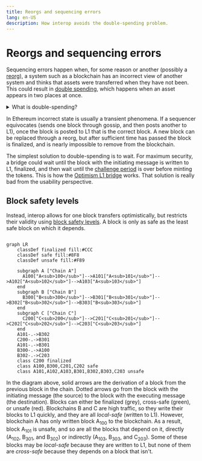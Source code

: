 ```yaml
---
title: Reorgs and sequencing errors
lang: en-US
description: How interop avoids the double-spending problem.
---
```




<InteropCallout />

# Reorgs and sequencing errors

Sequencing errors happen when, for some reason or another (possibly a [reorg](https://www.alchemy.com/overviews/what-is-a-reorg#what-happens-to-reorgs-after-the-merge)), a system such as a blockchain has an incorrect view of another system and thinks that assets were transferred when they have not been.
This could result in [double spending](https://en.wikipedia.org/wiki/Double-spending), which happens when an asset appears in two places at once.

<details>

<summary>What is double-spending?</summary>

```mermaid

flowchart LR 
    subgraph init ["Initiating transaction (source chain)"]
        burn(tokens burned)
        burn-->send(send)
    end
    subgraph exec ["Executing transaction (destination chain)"]
        send==initiating message==>receive(receive)
        receive-->mint(tokens minted)
    end
```

In a normal asset transfer tokens are burned on the source chain first, then a message is sent to the destination chain.
When that message is received, the tokens are minted on the destination chain, where the user can now use those tokens.

```mermaid

flowchart LR 
    subgraph init ["Not really the source chain"]
        err((error))
    end
    subgraph exec ["Executing transaction (destination chain)"]
        err==initiating message==>receive(receive)
        receive-->mint(tokens minted)
    end
```

Double spending occurs when the destination chain "thinks" that it received the initiating message, but that message was not really sent.
When that happens, the tokens are still on the source chain, but they are also on the destination chain, allowing the user to spend them twice.

</details>

In Ethereum incorrect state is usually a transient phenomena.
If a sequencer equivocates (sends one block through gossip, and then posts another to L1), once the block is posted to L1 that is the correct block.
A new block can be replaced through a reorg, but after sufficient time has passed the block is finalized, and is nearly impossible to remove from the blockchain.  

The simplest solution to double-spending is to wait.
For maximum security, a bridge could wait until the block with the initiating message is written to L1, finalized, and then wait until the [challenge period](/connect/resources/glossary#challenge-period) is over before minting the tokens.
This is how the [Optimism L1 bridge](https://app.optimism.io/bridge/withdraw) works.
That solution is really bad from the usability perspective.

## Block safety levels

Instead, interop allows for one block transfers optimistically, but restricts their validity using [block safety levels](explainer#block-safety-levels).
A block is only as safe as the least safe block on which it depends.

```mermaid

graph LR
    classDef finalized fill:#CCC
    classDef safe fill:#8F8
    classDef unsafe fill:#F89

    subgraph A ["Chain A"]
      A100["A<sub>100</sub>"]-->A101["A<sub>101</sub>"]-->A102["A<sub>102</sub>"]-->A103["A<sub>103</sub>"]
    end
    subgraph B ["Chain B"]
      B300["B<sub>300</sub>"]-->B301["B<sub>301</sub>"]-->B302["B<sub>302</sub>"]-->B303["B<sub>303</sub>"]
    end
    subgraph C ["Chain C"]
      C200["C<sub>200</sub>"]-->C201["C<sub>201</sub>"]-->C202["C<sub>202</sub>"]-->C203["C<sub>203</sub>"]
    end
    A101-.->B302
    C200-.->B301
    A101-.->B301
    B300-.->A100
    B302-.->C203
    class C200 finalized
    class A100,B300,C201,C202 safe
    class A101,A102,A103,B301,B302,B303,C203 unsafe
```

In the diagram above, solid arrows are the derivation of a block from the previous block in the chain. 
Dotted arrows go from the block with the initiating message (the source) to the block with the executing message (the destination).
Blocks can either be finalized (grey), cross-safe (green), or unsafe (red).
Blockchains B and C are high traffic, so they write their blocks to L1 quickly, and they are all *local-safe* (written to L1).
However, blockchain A has only written block A<sub>100</sub> to the blockchain. 
As a result, block A<sub>101</sub> is unsafe, and so are all the blocks that depend on it, directly (A<sub>102</sub>, B<sub>301</sub>, and B<sub>302</sub>) or indirectly (A<sub>103</sub>, B<sub>303</sub>, and C<sub>203</sub>).
Some of these blocks may be *local-safe* because they are written to L1, but none of them are *cross-safe* because they depends on a block that isn't.